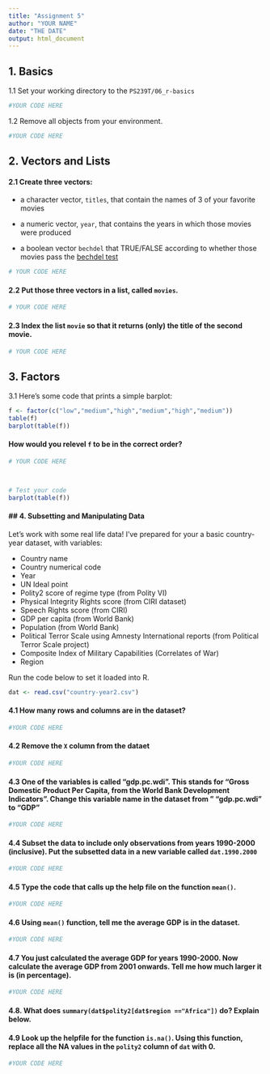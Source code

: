 ```yaml
---
title: "Assignment 5"
author: "YOUR NAME"
date: "THE DATE"
output: html_document
---
```


## 1. Basics

1.1 Set your working directory to the `PS239T/06_r-basics`

```r
#YOUR CODE HERE
```

1.2 Remove all objects from your environment.

```r
#YOUR CODE HERE
```

## 2. Vectors and Lists

#### 2.1 Create three vectors:

* a character vector, `titles`, that contain the names of 3 of your favorite movies

* a numeric vector, `year`, that contains the years in which those movies were produced

* a boolean vector `bechdel` that TRUE/FALSE according to whether those movies pass the [bechdel test](http://bechdeltest.com/)

```r
# YOUR CODE HERE
```

#### 2.2 Put those three vectors in a list, called `movies`.

```r
# YOUR CODE HERE
```

#### 2.3 Index the list `movie` so that it returns (only) the title of the second movie.

```r
# YOUR CODE HERE
```

## 3. Factors

3.1 Here's some code that prints a simple barplot:

```r
f <- factor(c("low","medium","high","medium","high","medium"))
table(f)
barplot(table(f))
```

#### How would you relevel `f` to be in the correct order?

```r
# YOUR CODE HERE



# Test your code
barplot(table(f))
```

#### ## 4. Subsetting and Manipulating Data

Let's work with some real life data! I've prepared for your a basic country-year dataset, with variables:

* Country name
* Country numerical code
* Year
* UN Ideal point
* Polity2 score of regime type (from Polity VI)
* Physical Integrity Rights score (from CIRI dataset)
* Speech Rights score (from CIRI)
* GDP per capita (from World Bank)
* Population (from World Bank)
* Political Terror Scale using Amnesty International reports (from Political Terror Scale project)
* Composite Index of Military Capabilities (Correlates of War)
* Region


Run the code below to set it loaded into R.

```r
dat <- read.csv("country-year2.csv")
```

#### 4.1 How many rows and columns are in the dataset?

```r
#YOUR CODE HERE
```

#### 4.2 Remove the `X` column from the dataet

```r
#YOUR CODE HERE
```

#### 4.3 One of the variables is called "gdp.pc.wdi". This stands for "Gross Domestic Product Per Capita, from the World Bank Development Indicators". Change this variable name in the dataset from " "gdp.pc.wdi" to "GDP"

```r
#YOUR CODE HERE
```

#### 4.4 Subset the data to include only observations from years 1990-2000 (inclusive). Put the subsetted data in a new variable called `dat.1990.2000`

```r
#YOUR CODE HERE
```

#### 4.5 Type the code that calls up the help file on the function `mean()`.

```r
#YOUR CODE HERE
```

#### 4.6 Using `mean()` function, tell me the average GDP is in the dataset.

```r
#YOUR CODE HERE
```

#### 4.7 You just calculated the average GDP for years 1990-2000. Now calculate the average GDP from 2001 onwards. Tell me how much larger it is (in percentage).

```r
#YOUR CODE HERE
```

#### 4.8. What does `summary(dat$polity2[dat$region =="Africa"])` do? Explain below.


#### 4.9  Look up the helpfile for the function `is.na()`. Using this function, replace all the NA values in the `polity2` column of `dat` with 0. 

```r
#YOUR CODE HERE
```
